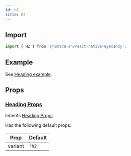 ```yaml
---
id: h2
title: H2
---
```


## Import

```jsx
import { H2 } from '@nomada-sh/react-native-eyecandy';
```

## Example

See [Heading example](heading#example).

## Props

### [Heading Props](heading#props)

Inherits [Heading Props](heading#props)

Has the following default props:

| Prop    | Default |
| ------- | ------- |
| variant | `'h2'`  |
